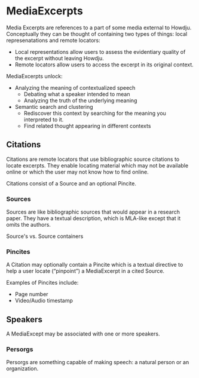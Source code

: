 # MediaExcerpts

Media Excerpts are references to a part of some media external to Howdju. Conceptually
they can be thought of containing two types of things: local represenatations and remote locators:

- Local representations allow users to assess the evidentiary quality of the excerpt without leaving Howdju.
- Remote locators allow users to access the excerpt in its original context.

MediaExcerpts unlock:

- Analyzing the meaning of contextualized speech
  - Debating what a speaker intended to mean
  - Analyzing the truth of the underlying meaning
- Semantic search and clustering
  - Rediscover this context by searching for the meaning you interpreted to it.
  - Find related thought appearing in different contexts

## Citations

Citations are remote locators that use bibliographic source citations to locate excerpts.
They enable locating material which may not be available online or which the user may not know how
to find online.

Citations consist of a Source and an optional Pincite.

### Sources

Sources are like bibliographic sources that would appear in a research paper. They have a textual
description, which is MLA-like except that it omits the authors.

Source's vs. Source containers

### Pincites

A Citation may optionally contain a Pincite which is a textual directive to help a user locate
(“pinpoint”) a MediaExcerpt in a cited Source.

Examples of Pincites include:

- Page number
- Video/Audio timestamp

## Speakers

A MediaExcept may be associated with one or more speakers.

### Persorgs

Persorgs are something capable of making speech: a natural person or an organization.
